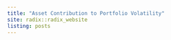 ```yaml
---
title: "Asset Contribution to Portfolio Volatility"
site: radix::radix_website
listing: posts
---
```


